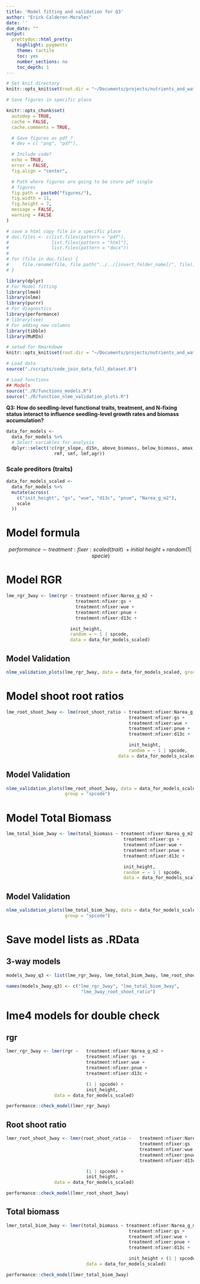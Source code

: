 ```yaml
---
title: 'Model fitting and validation for Q3'
author: "Erick Calderon-Morales"
date: ''
due_date: ""
output:
  prettydoc::html_pretty:
    highlight: pygments
    theme: tactile
    toc: yes
    number_sections: no
    toc_depth: 1
---
```


```r
# Set knit directory
knitr::opts_knit$set(root.dir = "~/Documents/projects/nutrients_and_water_effects_2022/stats/")
```


```r

# Save figures in specific place

knitr::opts_chunk$set(
  autodep = TRUE,
  cache = FALSE,
  cache.comments = TRUE,

  # Save figures as pdf ?
  # dev = c( "png", "pdf"),

  # Include code?
  echo = TRUE,
  error = FALSE,
  fig.align = "center",

  # Path where figures are going to be store pdf single
  # figures
  fig.path = paste0("figures/"),
  fig.width = 11,
  fig.height = 7,
  message = FALSE,
  warning = FALSE
)
```

```r
# save a html copy file in a specific place
# doc.files <- c(list.files(pattern = "pdf"),
#                list.files(pattern = "html"),
#                list.files(pattern = "docx"))
#
# for (file in doc.files) {
#     file.rename(file, file.path("../../[insert_folder_name]/", file))
# }
```


```r
library(dplyr)
# For Model fitting
library(lme4)
library(nlme)
library(purrr)
# For diagnostics
library(performance)
# library(see)
# For adding new columns
library(tibble)
library(MuMIn)
```

```r
# setwd for Rmarkdowm
knitr::opts_knit$set(root.dir = "~/Documents/projects/nutrients_and_water_effects_2022/stats/")
```


```r
# Load data
source("./scripts/code_join_data_full_dataset.R")
```


```r
# Load functions
## Models
source("./R/functions_models.R")
source("./R/function_nlme_validation_plots.R")
```



__Q3: How do seedling-level functional traits, treatment, and N-fixing status
interact to influence seedling-level growth rates and biomass accumulation?__

```r
data_for_models <-
  data_for_models %>%
  # Select variables for analysis
  dplyr::select(!c(rgr_slope, d15n, above_biomass, below_biomass, amax,
                  rmf, smf, lmf,agr))
```


### Scale preditors (traits)

```r
data_for_models_scaled <-
  data_for_models %>%
  mutate(across(
    c("init_height", "gs", "wue", "d13c", "pnue", "Narea_g_m2"),
    scale
  ))
```


# Model formula

$$performance\sim treatment:fixer:scaled(trait)\ + initial\ height + random( 1|\ specie)$$


# Model RGR

```r
lme_rgr_3way <- lme(rgr ~ treatment:nfixer:Narea_g_m2 +
                          treatment:nfixer:gs +
                          treatment:nfixer:wue +
                          treatment:nfixer:pnue +
                          treatment:nfixer:d13c +

                        init_height,
                        random = ~ 1 | spcode,
                        data = data_for_models_scaled)
```

## Model Validation

```r
nlme_validation_plots(lme_rgr_3way, data = data_for_models_scaled, group = "spcode")
```


# Model shoot root ratios

```r
lme_root_shoot_3way <- lme(root_shoot_ratio ~ treatment:nfixer:Narea_g_m2 +
                                              treatment:nfixer:gs +
                                              treatment:nfixer:wue +
                                              treatment:nfixer:pnue +
                                              treatment:nfixer:d13c +

                                              init_height,
                                              random = ~ 1 | spcode,
                                          data = data_for_models_scaled)
```



## Model Validation

```r
nlme_validation_plots(lme_root_shoot_3way, data = data_for_models_scaled,
                      group = "spcode")
```

# Model Total Biomass

```r
lme_total_biom_3way <- lme(total_biomass ~ treatment:nfixer:Narea_g_m2 +
                                            treatment:nfixer:gs +
                                            treatment:nfixer:wue +
                                            treatment:nfixer:pnue +
                                            treatment:nfixer:d13c +

                                            init_height,
                                            random = ~ 1 | spcode,
                                            data = data_for_models_scaled)
```

## Model Validation

```r
nlme_validation_plots(lme_total_biom_3way, data = data_for_models_scaled,
                      group = "spcode")
```


# Save model lists as .RData

## 3-way models

```r
models_3way_q3 <- list(lme_rgr_3way, lme_total_biom_3way, lme_root_shoot_3way)

names(models_3way_q3) <- c("lme_rgr_3way", "lme_total_biom_3way",
                            "lme_3way_root_shoot_ratio")
```


# lme4 models for double check

## rgr
```r
lmer_rgr_3way <- lmer(rgr ~   treatment:nfixer:Narea_g_m2 +
                              treatment:nfixer:gs  +
                              treatment:nfixer:wue +
                              treatment:nfixer:pnue +
                              treatment:nfixer:d13c +

                              (1 | spcode) +
                              init_height,
                  data = data_for_models_scaled)
```

```r
performance::check_model(lmer_rgr_3way)
```

## Root shoot ratio
```r
lmer_root_shoot_3way <- lmer(root_shoot_ratio ~   treatment:nfixer:Narea_g_m2 +
                                                  treatment:nfixer:gs  +
                                                  treatment:nfixer:wue +
                                                  treatment:nfixer:pnue +
                                                  treatment:nfixer:d13c +

                              (1 | spcode) +
                              init_height,
                  data = data_for_models_scaled)
```

```r
performance::check_model(lmer_root_shoot_3way)
```


## Total biomass

```r
lmer_total_biom_3way <- lmer(total_biomass ~ treatment:nfixer:Narea_g_m2 +
                                              treatment:nfixer:gs +
                                              treatment:nfixer:wue +
                                              treatment:nfixer:pnue +
                                              treatment:nfixer:d13c +

                                              init_height + (1 | spcode),
                              data = data_for_models_scaled)
```

```r
performance::check_model(lmer_total_biom_3way)
```